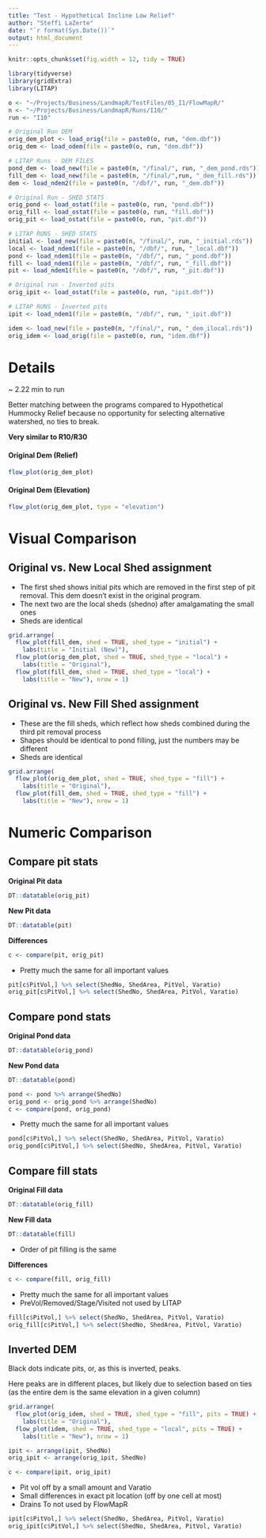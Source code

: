 ```yaml
---
title: "Test - Hypothetical Incline Low Relief"
author: "Steffi LaZerte"
date: "`r format(Sys.Date())`"
output: html_document
---
```


<style>
.figure {
  max-width: 50%;
  margin: auto;
}
.table {
  width: auto;
  margin: auto;
}
</style>

```r

knitr::opts_chunk$set(fig.width = 12, tidy = TRUE)

library(tidyverse)
library(gridExtra)
library(LITAP)

o <- "~/Projects/Business/LandmapR/TestFiles/05_I1/FlowMapR/"
n <- "~/Projects/Business/LandmapR/Runs/I10/"
run <- "I10"

# Original Run DEM
orig_dem_plot <- load_orig(file = paste0(o, run, "dem.dbf"))
orig_dem <- load_odem(file = paste0(o, run, "dem.dbf"))

# LITAP Runs - DEM FILES
pond_dem <- load_new(file = paste0(n, "/final/", run, "_dem_pond.rds"))
fill_dem <- load_new(file = paste0(n, "/final/",run, "_dem_fill.rds"))
dem <- load_ndem2(file = paste0(n, "/dbf/", run, "_dem.dbf"))

# Original Run - SHED STATS
orig_pond <- load_ostat(file = paste0(o, run, "pond.dbf"))
orig_fill <- load_ostat(file = paste0(o, run, "fill.dbf"))
orig_pit <- load_ostat(file = paste0(o, run, "pit.dbf"))

# LITAP RUNS - SHED STATS
initial <- load_new(file = paste0(n, "/final/", run, "_initial.rds"))
local <- load_ndem1(file = paste0(n, "/dbf/", run, "_local.dbf"))
pond <- load_ndem1(file = paste0(n, "/dbf/", run, "_pond.dbf"))
fill <- load_ndem1(file = paste0(n, "/dbf/", run, "_fill.dbf"))
pit <- load_ndem1(file = paste0(n, "/dbf/", run, "_pit.dbf"))

# Original run - Inverted pits
orig_ipit <- load_ostat(file = paste0(o, run, "ipit.dbf"))

# LITAP RUNS - Inverted pits
ipit <- load_ndem1(file = paste0(n, "/dbf/", run, "_ipit.dbf"))

idem <- load_new(file = paste0(n, "/final/", run, "_dem_ilocal.rds"))
orig_idem <- load_orig(file = paste0(o, run, "idem.dbf"))

```

# Details

~ 2.22 min to run  


Better matching between the programs compared to Hypothetical Hummocky Relief because no opportunity for selecting alternative watershed, no ties to break.

__Very similar to R10/R30__


#### Original Dem (Relief)
```r
flow_plot(orig_dem_plot)
```

#### Original Dem (Elevation)
```r
flow_plot(orig_dem_plot, type = "elevation")
```


# Visual Comparison


## Original vs. New Local Shed assignment

- The first shed shows initial pits which are removed in the first step of pit removal. This dem doesn't exist in the original program.
- The next two are the local sheds (shedno) after amalgamating the small ones
- Sheds are identical

```r
grid.arrange(
  flow_plot(fill_dem, shed = TRUE, shed_type = "initial") +
    labs(title = "Initial (New)"),
  flow_plot(orig_dem_plot, shed = TRUE, shed_type = "local") +
    labs(title = "Original"),
  flow_plot(fill_dem, shed = TRUE, shed_type = "local") +
    labs(title = "New"), nrow = 1)
```

## Original vs. New Fill Shed assignment

- These are the fill sheds, which reflect how sheds combined during the third pit removal process
- Shapes should be identical to pond filling, just the numbers may be different
- Sheds are identical

```r
grid.arrange(
  flow_plot(orig_dem_plot, shed = TRUE, shed_type = "fill") +
    labs(title = "Original"),
  flow_plot(fill_dem, shed = TRUE, shed_type = "fill") +
    labs(title = "New"), nrow = 1)
```

# Numeric Comparison

## Compare pit stats

__Original Pit data__

```r
DT::datatable(orig_pit)
```

__New Pit data__

```r
DT::datatable(pit)
```

__Differences__

```r
c <- compare(pit, orig_pit)
```

- Pretty much the same for all important values

```r
pit[c$PitVol,] %>% select(ShedNo, ShedArea, PitVol, Varatio)
orig_pit[c$PitVol,] %>% select(ShedNo, ShedArea, PitVol, Varatio)
```



## Compare pond stats

__Original Pond data__

```r
DT::datatable(orig_pond)
```
 __New Pond data__
```r
DT::datatable(pond)
```

```r
pond <- pond %>% arrange(ShedNo)
orig_pond <- orig_pond %>% arrange(ShedNo)
c <- compare(pond, orig_pond)
```

- Pretty much the same for all important values

```r
pond[c$PitVol,] %>% select(ShedNo, ShedArea, PitVol, Varatio)
orig_pond[c$PitVol,] %>% select(ShedNo, ShedArea, PitVol, Varatio)
```


## Compare fill stats

__Original Fill data__

```r
DT::datatable(orig_fill)
```

__New Fill data__

```r
DT::datatable(fill)
```

- Order of pit filling is the same 

__Differences__

```r
c <- compare(fill, orig_fill)
```

- Pretty much the same for all important values
- PreVol/Removed/Stage/Visited not used by LITAP

```r
fill[c$PitVol,] %>% select(ShedNo, ShedArea, PitVol, Varatio)
orig_fill[c$PitVol,] %>% select(ShedNo, ShedArea, PitVol, Varatio)
```


## Inverted DEM
Black dots indicate pits, or, as this is inverted, peaks.

Here peaks are in different places, but likely due to selection based on ties (as the entire dem is the same elevation in a given column)

```r
grid.arrange(
  flow_plot(orig_idem, shed = TRUE, shed_type = "fill", pits = TRUE) +
    labs(title = "Original"),
  flow_plot(idem, shed = TRUE, shed_type = "local", pits = TRUE) +
    labs(title = "New"), nrow = 1)
```

```r
ipit <- arrange(ipit, ShedNo)
orig_ipit <- arrange(orig_ipit, ShedNo)
```

```r
c <- compare(ipit, orig_ipit)
```

- Pit vol off by a small amount and Varatio
- Small differences in exact pit location (off by one cell at most)
- Drains To not used by FlowMapR

```r
ipit[c$PitVol,] %>% select(ShedNo, ShedArea, PitVol, Varatio)
orig_ipit[c$PitVol,] %>% select(ShedNo, ShedArea, PitVol, Varatio)
```
